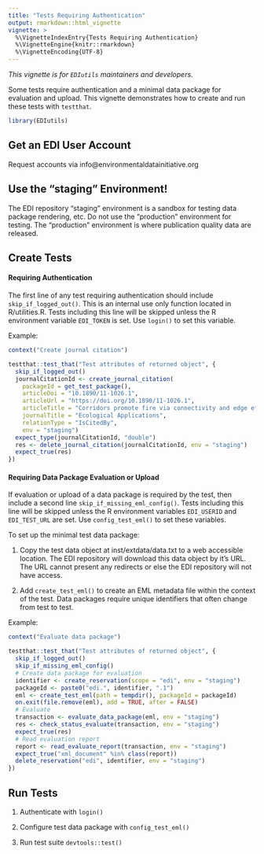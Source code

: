 ```yaml
---
title: "Tests Requiring Authentication"
output: rmarkdown::html_vignette
vignette: >
  %\VignetteIndexEntry{Tests Requiring Authentication}
  %\VignetteEngine{knitr::rmarkdown}
  %\VignetteEncoding{UTF-8}
---
```


_This vignette is for `EDIutils` maintainers and developers._

Some tests require authentication and a minimal data package for evaluation and upload. This vignette demonstrates how to create and run these tests with `testthat`.

```r
library(EDIutils)
```

## Get an EDI User Account

Request accounts via info@environmentaldatainitiative.org

## Use the "staging" Environment!
The EDI repository "staging" environment is a sandbox for testing data package rendering, etc. Do not use the "production" environment for testing. The "production" environment is where publication quality data are released.

## Create Tests

#### Requiring Authentication

The first line of any test requiring authentication should include `skip_if_logged_out()`. This is an internal use only function located in R/utilities.R. Tests including this line will be skipped unless the R environment variable `EDI_TOKEN` is set. Use `login()` to set this variable.

Example:
```r
context("Create journal citation")

testthat::test_that("Test attributes of returned object", {
  skip_if_logged_out()
  journalCitationId <- create_journal_citation(
    packageId = get_test_package(), 
    articleDoi = "10.1890/11-1026.1",
    articleUrl = "https://doi.org/10.1890/11-1026.1",
    articleTitle = "Corridors promote fire via connectivity and edge effects",
    journalTitle = "Ecological Applications",
    relationType = "IsCitedBy",
    env = "staging")
  expect_type(journalCitationId, "double")
  res <- delete_journal_citation(journalCitationId, env = "staging")
  expect_true(res)
})
```

#### Requiring Data Package Evaluation or Upload

If evaluation or upload of a data package is required by the test, then include a second line `skip_if_missing_eml_config()`. Tests including this line will be skipped unless the R environment variables `EDI_USERID` and `EDI_TEST_URL` are set. Use `config_test_eml()` to set these variables.

To set up the minimal test data package:

1. Copy the test data object at inst/extdata/data.txt to a web accessible location. The EDI repository will download this data object by it's URL. The URL cannot present any redirects or else the EDI repository will not have access.

2. Add `create_test_eml()` to create an EML metadata file within the context of the test. Data packages require unique identifiers that often change from test to test.

Example:
```r
context("Evaluate data package")

testthat::test_that("Test attributes of returned object", {
  skip_if_logged_out()
  skip_if_missing_eml_config()
  # Create data package for evaluation
  identifier <- create_reservation(scope = "edi", env = "staging")
  packageId <- paste0("edi.", identifier, ".1")
  eml <- create_test_eml(path = tempdir(), packageId = packageId)
  on.exit(file.remove(eml), add = TRUE, after = FALSE)
  # Evaluate
  transaction <- evaluate_data_package(eml, env = "staging")
  res <- check_status_evaluate(transaction, env = "staging")
  expect_true(res)
  # Read evaluation report
  report <- read_evaluate_report(transaction, env = "staging")
  expect_true("xml_document" %in% class(report))
  delete_reservation("edi", identifier, env = "staging")
})

```

## Run Tests

1. Authenticate with `login()`

2. Configure test data package with `config_test_eml()`

3. Run test suite `devtools::test()`
